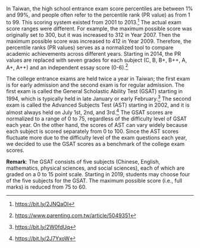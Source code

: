 In Taiwan, the high school entrance exam score percentiles are between 1% and 99%, and people often refer to the percentile rank (PR value) as from 1 to 99. This scoring system existed from 2001 to 2013.^[<https://bit.ly/2JNQaOI>] The actual exam score ranges were different. For example, the maximum possible score was originally set to 300, but it was increased to 312 in Year 2007. Then the maximum possible score was increased to 412 in Year 2009. Therefore, the percentile ranks (PR values) serves as a normalized tool to compare academic achievements across different years. Starting in 2014, the PR values are replaced with seven grades for each subject (C, B, B+, B++, A, A+, A++) and an independent essay score (0-6).^[<https://www.parenting.com.tw/article/5049351>]    

The college entrance exams are held twice a year in Taiwan; the first exam is for early admission and the second exam is for regular admission. The first exam is called the General Scholastic Ability Test (GSAT) starting in 1994, which is  typically held in late January or early February.^[<https://bit.ly/2W0fdUq>] The second exam is called the Advanced Subjects Test (AST) starting in 2002, and it is almost always held on July 1st, 2nd, and 3rd.^[<https://bit.ly/2J7YxoW>] The GSAT scores are normalized to a range of 0 to 75, regardless of the difficulty level of GSAT each year. On the other hand, the scores of AST can vary widely because each subject is scored separately from 0 to 100. Since the AST scores fluctuate more due to the difficulty level of the exam questions each year, we decided to use the GSAT scores as a benchmark of the college exam scores.

**Remark**: The GSAT consists of five subjects (Chinese, English, mathematics, physical sciences, and social sciences), each of which are graded on a 0 to 15 point scale. Starting in 2019, students may choose four of the five subjects for the GSAT. The maximum possible score (i.e., full marks) is reduced from 75 to 60.